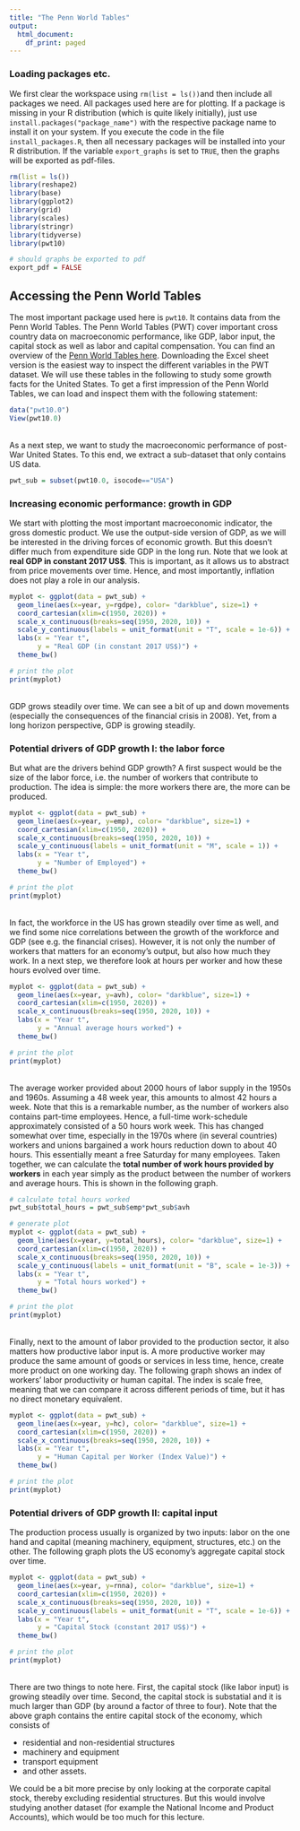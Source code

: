 ```yaml
---
title: "The Penn World Tables"
output:
  html_document:
    df_print: paged
---
```


### Loading packages etc.
We first clear the workspace using `rm(list = ls())`and then include all packages we need. All packages used here are for plotting. If a package is missing in your R distribution (which is quite likely initially), just use `install.packages("package_name")` with the respective package name to install it on your system. If you execute the code in the file `install_packages.R`, then all necessary packages will be installed into your R distribution. If the variable `export_graphs` is set to `TRUE`, then the graphs will be exported as pdf-files.

```r
rm(list = ls())
library(reshape2)
library(base)
library(ggplot2)
library(grid)
library(scales)
library(stringr)
library(tidyverse)
library(pwt10)

# should graphs be exported to pdf
export_pdf = FALSE
```


## Accessing the Penn World Tables

The most important package used here is `pwt10`. It contains data from the Penn World Tables. The Penn World Tables (PWT) cover important cross country data on macroeconomic performance, like GDP, labor input, the capital stock as well as labor and capital compensation. You can find an overview of the [Penn World Tables here](https://www.rug.nl/ggdc/productivity/pwt/). Downloading the Excel sheet version is the easiest way to inspect the different variables in the PWT dataset. We will use these tables in the following to study some growth facts for the United States. To get a first impression of the Penn World Tables, we can load and inspect them with the following statement:

```r
data("pwt10.0")
View(pwt10.0)
```

<br />
As a next step, we want to study the macroeconomic performance of post-War United States. To this end, we extract a sub-dataset that only contains US data.

```r
pwt_sub = subset(pwt10.0, isocode=="USA")
```

### Increasing economic performance: growth in GDP

We start with plotting the most important macroeconomic indicator, the gross domestic product. We use the output-side version of GDP, as we will be interested in the driving forces of economic growth. But this doesn't differ much from expenditure side GDP in the long run. Note that we look at **real GDP in constant 2017 US$**. This is important, as it allows us to abstract from price movements over time. Hence, and most importantly, inflation does not play a role in our analysis.

```r
myplot <- ggplot(data = pwt_sub) + 
  geom_line(aes(x=year, y=rgdpe), color= "darkblue", size=1) +
  coord_cartesian(xlim=c(1950, 2020)) + 
  scale_x_continuous(breaks=seq(1950, 2020, 10)) +
  scale_y_continuous(labels = unit_format(unit = "T", scale = 1e-6)) +
  labs(x = "Year t",
       y = "Real GDP (in constant 2017 US$)") +
  theme_bw()

# print the plot
print(myplot)
```

<br />
GDP grows steadily over time. We can see a bit of up and down movements (especially the consequences of the financial crisis in 2008). Yet, from a long horizon perspective, GDP is growing steadily. 


### Potential drivers of GDP growth I: the labor force

But what are the drivers behind GDP growth? A first suspect would be the size of the labor force, i.e. the number of workers that contribute to production. The idea is simple: the more workers there are, the more can be produced.

```r
myplot <- ggplot(data = pwt_sub) + 
  geom_line(aes(x=year, y=emp), color= "darkblue", size=1) +
  coord_cartesian(xlim=c(1950, 2020)) + 
  scale_x_continuous(breaks=seq(1950, 2020, 10)) +
  scale_y_continuous(labels = unit_format(unit = "M", scale = 1)) +
  labs(x = "Year t",
       y = "Number of Employed") +
  theme_bw()

# print the plot
print(myplot)
```

<br />
In fact, the workforce in the US has grown steadily over time as well, and we find some nice correlations between the growth of the workforce and GDP (see e.g. the financial crises). However, it is not only the number of workers that matters for an economy's output, but also how much they work. In a next step, we therefore look at hours per worker and how these hours evolved over time.

```r
myplot <- ggplot(data = pwt_sub) + 
  geom_line(aes(x=year, y=avh), color= "darkblue", size=1) +
  coord_cartesian(xlim=c(1950, 2020)) + 
  scale_x_continuous(breaks=seq(1950, 2020, 10)) +
  labs(x = "Year t",
       y = "Annual average hours worked") +
  theme_bw()

# print the plot
print(myplot)
```
<br />
The average worker provided about 2000 hours of labor supply in the 1950s and 1960s. Assuming a 48 week year, this amounts to almost 42 hours a week. Note that this is a remarkable number, as the number of workers also contains part-time employees. Hence, a full-time work-schedule approximately consisted of a 50 hours work week. This has changed somewhat over time, especially in the 1970s where (in several countries) workers and unions bargained a work hours reduction down to about 40 hours. This essentially meant a free Saturday for many employees. Taken together, we can calculate the **total number of work hours provided by workers** in each year simply as the product between the number of workers and average hours. This is shown in the following graph. 

```r
# calculate total hours worked
pwt_sub$total_hours = pwt_sub$emp*pwt_sub$avh

# generate plot
myplot <- ggplot(data = pwt_sub) + 
  geom_line(aes(x=year, y=total_hours), color= "darkblue", size=1) +
  coord_cartesian(xlim=c(1950, 2020)) + 
  scale_x_continuous(breaks=seq(1950, 2020, 10)) +
  scale_y_continuous(labels = unit_format(unit = "B", scale = 1e-3)) +
  labs(x = "Year t",
       y = "Total hours worked") +
  theme_bw()

# print the plot
print(myplot)
```

<br />
Finally, next to the amount of labor provided to the production sector, it also matters how productive labor input is. A more productive worker may produce the same amount of goods or services in less time, hence, create more product on one working day. The following graph shows an index of workers' labor productivity or human capital. The index is scale free, meaning that we can compare it across different periods of time, but it has no direct monetary equivalent.

```r
myplot <- ggplot(data = pwt_sub) + 
  geom_line(aes(x=year, y=hc), color= "darkblue", size=1) +
  coord_cartesian(xlim=c(1950, 2020)) + 
  scale_x_continuous(breaks=seq(1950, 2020, 10)) +
  labs(x = "Year t",
       y = "Human Capital per Worker (Index Value)") +
  theme_bw()

# print the plot
print(myplot)
```


### Potential drivers of GDP growth II: capital input

The production process usually is organized by two inputs: labor on the one hand and capital (meaning machinery, equipment, structures, etc.) on the other. The following graph plots the US economy's aggregate capital stock over time. 

```r
myplot <- ggplot(data = pwt_sub) + 
  geom_line(aes(x=year, y=rnna), color= "darkblue", size=1) +
  coord_cartesian(xlim=c(1950, 2020)) + 
  scale_x_continuous(breaks=seq(1950, 2020, 10)) +
  scale_y_continuous(labels = unit_format(unit = "T", scale = 1e-6)) +
  labs(x = "Year t",
       y = "Capital Stock (constant 2017 US$)") +
  theme_bw()

# print the plot
print(myplot)
```

<br />
There are two things to note here. First, the capital stock (like labor input) is growing steadily over time. Second, the capital stock is substatial and it is much larger than GDP (by around a factor of three to four). Note that the above graph contains the entire capital stock of the economy, which consists of 

- residential and non-residential structures
- machinery and equipment
- transport equipment
- and other assets.

We could be a bit more precise by only looking at the corporate capital stock, thereby excluding residential structures. But this would involve studying another dataset (for example the National Income and Product Accounts), which would be too much for this lecture.